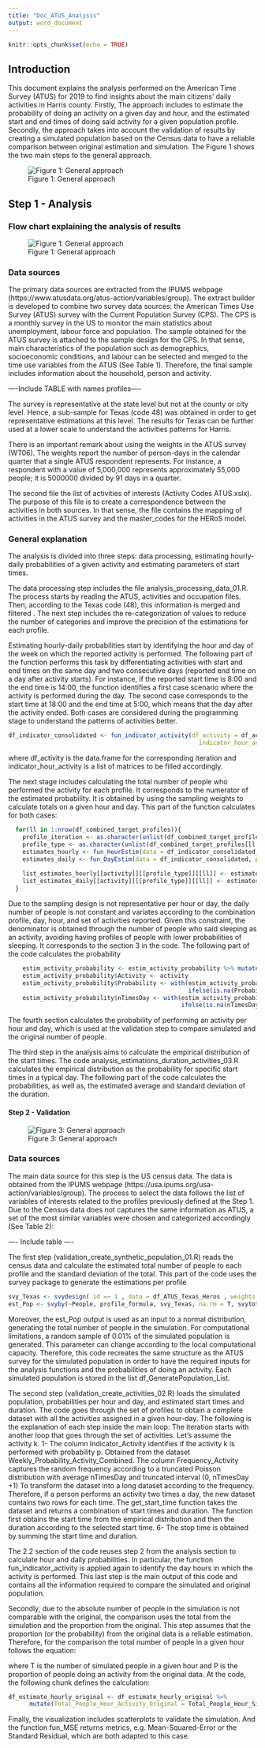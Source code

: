 ```yaml
---
title: "Doc_ATUS_Analysis"
output: word_document
---
```


```r
knitr::opts_chunk$set(echo = TRUE)
```

## Introduction

This document explains the analysis performed on the American Time Survey (ATUS) for 2019 to find insights about the main citizens' daily activities in Harris county. Firstly, The approach includes to estimate the probability of doing an activity on a given day and hour, and the estimated start and end times of doing said activity for a given population profile. Secondly, the approach takes into account the validation of results by creating a simulated population based on the Census data to have a reliable comparison between original estimation and simulation. The Figure 1 shows the two main steps to the general approach. 

![Figure 1: General approach ](/Volumes/Untitled/CONSULTORIAS/Resilience_COVID/03_SurveyATUS/Version_Sep21/report/01_GeneralProcess_Final_HEROS.png)

## Step 1 - Analysis
### Flow chart explaining the analysis of results 

![Figure 1: General approach ](/Volumes/Untitled/CONSULTORIAS/Resilience_COVID/03_SurveyATUS/Version_Sep21/report/02_Activities_Process_Estimation.png)

### Data sources
The primary data sources are extracted from the IPUMS webpage (https://www.atusdata.org/atus-action/variables/group). The extract builder is developed to combine two survey data sources: the American Times Use Survey (ATUS) survey with the Current Population Survey (CPS). The CPS is a monthly survey in the US to monitor the main statistics about unemployment, labour force and population. The sample obtained for the ATUS survey is attached to the sample design for the CPS. In that sense, main characteristics of the population such as demographics, socioeconomic conditions, and labour can be selected and merged to the time use variables from the ATUS (See Table 1). Therefore, the final sample includes information about the household, person and activity.  

----Include TABLE with names profiles-----

The survey is representative at the state level but not at the county or city level. Hence, a sub-sample for Texas (code 48) was obtained in order to get representative estimations at this level. The results for Texas can be further used at a lower scale to understand the activities patterns for Harris.

There is an important remark about using the weights in the ATUS survey (WT06). The weights report the number of person-days in the calendar quarter that a single ATUS respondent represents. For instance, a respondent with a value of 5,000,000 represents approximately 55,000 people; it is 5000000 divided by 91 days in a quarter. 

The second file the list of activities of interests (Activity Codes ATUS.xslx). The purpose of this file is to create a correspondence between the activities in both sources. In that sense, the file contains the mapping of activities in the ATUS survey and the master_codes for the HERoS model.

### General explanation

The analysis is divided into three steps: data processing, estimating hourly-daily probabilities of a given activity and estimating parameters of start times. 

The data processing step includes the file analysis_processing_data_01.R. The process starts by reading the ATUS, activities and occupation files. Then, according to the Texas code (48), this information is merged and filtered . The next step includes the re-categorization of values to reduce the number of categories and improve the precision of the estimations for each profile. 

Estimating hourly-daily probabilities start by identifying the hour and day of the week on which the reported activity is performed. The following part of the function performs this task by differentiating activities with start and end times on the same day and two consecutive days (reported end time on a day after activity starts). For instance, if the reported start time is 8:00 and the end time is 14:00, the function identifies a first case scenario where the activity is performed during the day. The second case corresponds to the start time at 18:00 and the end time at 5:00, which means that the day after the activity ended. Both cases are considered during the programming stage to understand the patterns of activities better. 

```r
df_indicator_consolidated <- fun_indicator_activity(df_activity = df_activity, 
                                                      indicator_hour_activity = indicator_hour_activity)
```
where df_activity is the data.frame for the corresponding iteration and indicator_hour_activity is a list of matrices to be filled accordingly. 

The next stage includes calculating the total number of people who performed the activity for each profile. It corresponds to the numerator of the estimated probability. It is obtained by using the sampling weights to calculate totals on a given hour and day. This part of the function calculates for both cases: 

```r
  for(ll in 1:nrow(df_combined_target_profiles)){
    profile_iteration <- as.character(unlist(df_combined_target_profiles[ll, 1:2], use.names = FALSE))
    profile_type <- as.character(unlist(df_combined_target_profiles[ll, 3], use.names = FALSE))
    estimates_hourly <- fun_HourEstim(data = df_indicator_consolidated_long, profile = profile_iteration, activity=activity)
    estimates_daily <- fun_DayEstim(data = df_indicator_consolidated, profile = profile_iteration, activity=activity)
    
    list_estimates_hourly[[activity]][[profile_type]][[ll]] <- estimates_hourly
    list_estimates_daily[[activity]][[profile_type]][[ll]] <- estimates_daily
  }
```

Due to the sampling design is not representative per hour or day, the daily number of people is not constant and variates according to the combination profile, day, hour, and set of activities reported. Given this constraint, the denominator is obtained through the number of people who said sleeping as an activity, avoiding having profiles of people with lower probabilities of sleeping. It corresponds to the section 3 in the code. The following part of the code calculates the probability 


```r
    estim_activity_probability <- estim_activity_probability %>% mutate(Probability = EstimPP/EstimPP_Total)
    estim_activity_probability$Activity <- activity
    estim_activity_probability$Probability <- with(estim_activity_probability, 
                                                   ifelse(is.na(Probability), 0 , Probability))
    estim_activity_probability$nTimesDay <- with(estim_activity_probability, 
                                                 ifelse(is.na(nTimesDay), 0 , nTimesDay))
```


The fourth section calculates the probability of performing an activity per hour and day, which is used at the validation step to compare simulated and the original number of people.

The third step in the analysis aims to calculate the empirical distribution of the start times. The code analysis_estimations_duration_activities_03.R calculates the empirical distribution as the probability for specific start times in a typical day. The following part of the code calculates the probabilities, as well as, the estimated average and standard deviation of the duration. 


#### Step 2 - Validation

![Figure 3: General approach ](/Volumes/Untitled/CONSULTORIAS/Resilience_COVID/03_SurveyATUS/Version_Sep21/report/03_Scheme_Validation.png)

### Data sources

The main data source for this step is the US census data. The data is obtained from the IPUMS webpage (https://usa.ipums.org/usa-action/variables/group). The process to select the data follows the list of variables of interests related to the profiles previously defined at the Step 1. Due to the Census data does not captures the same information as ATUS, a set of the most similar variables were chosen and categorized accordingly (See Table 2):

---- Include table ---- 

The first step (validation_create_synthetic_population_01.R) reads the census data and calculate the estimated total number of people to each profile and the standard deviation of the total. This part of the code uses the survey package to generate the estimations per profile 

```r
svy_Texas <- svydesign( id =~ 1 , data = df_ATUS_Texas_Heros , weights =~ PERWT)
est_Pop <- svyby(~People, profile_formula, svy_Texas, na.rm = T, svytotal)
```

Moreover, the est_Pop output is used as an input to a normal distribution, generating the total number of people in the simulation. For computational limitations, a random sample of 0.01% of the simulated population is generated. This parameter can change according to the local computational capacity. Therefore, this code recreates the same structure as the ATUS survey for the simulated population in order to have the required inputs for the analysis functions and the probabilities of doing an activity. Each simulated population is stored in the list df_GeneratePopulation_List. 

The second step (validation_create_activities_02.R) loads the simulated population, probabilities per hour and day, and estimated start times and duration. The code goes through the set of profiles to obtain a complete dataset with all the activities assigned in a given hour-day. The following is the explanation of each step inside the main loop:
The iteration starts with another loop that goes through the set of activities. Let's assume the activity k. 
1- The column Indicator_Activity identifies if the activity k is performed with probability p. Obtained from the dataset Weekly_Probability_Activity_Combined. 
 The column Frequency_Activity captures the random frequency according to a truncated Poisson distribution with average nTimesDay and truncated interval (0, nTimesDay +1)
 To transform the dataset into a long dataset according to the frequency. Therefore, if a person performs an activity two times a day, the new dataset contains two rows for each time. 
The get_start_time function takes the dataset and returns a combination of start times and duration. The function first obtains the start time from the empirical distribution and then the duration according to the selected start time. 
6- The stop time is obtained by summing the start time and duration. 


The 2.2 section of the code reuses step 2 from the analysis section to calculate hour and daily probabilities. In particular, the function fun_indicator_activity is applied again to identify the day hours in which the activity is performed. This last step is the main output of this code and contains all the information required to compare the simulated and original population. 

Secondly, due to the absolute number of people in the simulation is not comparable with the original, the comparison uses the total from the simulation and the proportion from the original. This step assumes that the proportion (or the probability) from the original data is a reliable estimation. Therefore, for the comparison the total number of people in a given hour follows the equation: 

where T is the number of simulated people in a given hour and P is the proportion of people doing an activity from the original data. At the code, the following chunk defines the calculation:

```r
df_estimate_hourly_original <- df_estimate_hourly_original %>%
      mutate(Total_People_Hour_Activity_Original = Total_People_Hour_Simulation * probability_hourly)
```

Finally, the visualization includes scatterplots to validate the simulation. And the function fun_MSE returns metrics, e.g. Mean-Squared-Error or the Standard Residual, which are both adapted to this case.

